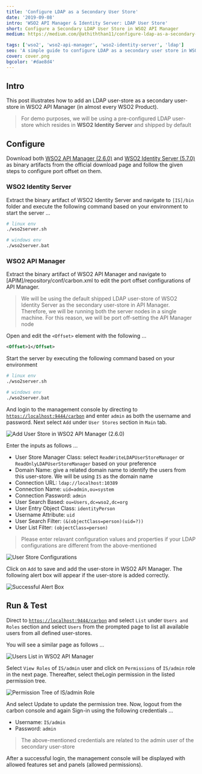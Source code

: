 ```yaml
---
title: 'Configure LDAP as a Secondary User Store'
date: '2019-09-08'
intro: 'WSO2 API Manager & Identity Server: LDAP User Store'
short: Configure a Secondary LDAP User Store in WSO2 API Manager
medium: https://medium.com/@athiththan11/configure-ldap-as-a-secondary-user-store-d0a88007257c

tags: ['wso2', 'wso2-api-manager', 'wso2-identity-server', 'ldap']
seo: 'A simple guide to configure LDAP as a secondary user store in WSO2 API Manager with WSO2 Identity Server'
cover: cover.png
bgcolor: '#dae8d4'
---
```


## Intro

This post illustrates how to add an LDAP user-store as a secondary user-store in WSO2 API Manager (in almost every WSO2 Product).

> For demo purposes, we will be using a pre-configured LDAP user-store which resides in **WSO2 Identity Server** and shipped by default

## Configure

Download both [WSO2 API Manager (2.6.0)](https://wso2.com/api-management/) and [WSO2 Identity Server (5.7.0)](https://wso2.com/identity-and-access-management/) as binary artifacts from the official download page and follow the given steps to configure port offset on them.

### WSO2 Identity Server

Extract the binary artifact of WSO2 Identity Server and navigate to `[IS]/bin` folder and execute the following command based on your environment to start the server …

```bash
# linux env
./wso2server.sh

# windows env
./wso2server.bat
```

### WSO2 API Manager

Extract the binary artifact of WSO2 API Manager and navigate to [APIM]/repository/conf/carbon.xml to edit the port offset configurations of API Manager.

> We will be using the default shipped LDAP user-store of WSO2 Identity Server as the secondary user-store in API Manager. Therefore, we will be running both the server nodes in a single machine. For this reason, we will be port off-setting the API Manager node

Open and edit the `<Offset>` element with the following …

```xml
<Offset>1</Offset>
```

Start the server by executing the following command based on your environment

```bash
# linux env
./wso2server.sh

# windows env
./wso2server.bat
```

And login to the management console by directing to [`https://localhost:9444/carbon`](https://localhost:9444/carbon) and enter `admin` as both the username and password. Next select `Add` under `User Stores` section in `Main` tab.

![Add User Store in WSO2 API Manager (2.6.0)](assets/add-user-store-api-manager.png)

Enter the inputs as follows …

* User Store Manager Class: select `ReadWriteLDAPUserStoreManager` or `ReadOnlyLDAPUserStoreManager` based on your preference
* Domain Name: give a related domain name to identify the users from this user-store. We will be using `IS` as the domain name
* Connection URL: `ldap://localhost:10389`
* Connection Name: `uid=admin,ou=system`
* Connection Password: `admin`
* User Search Based: `ou=Users,dc=wso2,dc=org`
* User Entry Object Class: `identityPerson`
* Username Attribute: `uid`
* User Search Filter: `(&(objectClass=person)(uid=?))`
* User List Filter: `(objectClass=person)`

> Please enter relavant configuration values and properties if your LDAP configurations are different from the above-mentioned

![User Store Configurations](assets/user-store-configurations.png)

Click on `Add` to save and add the user-store in WSO2 API Manager. The following alert box will appear if the user-store is added correctly.

![Successful Alert Box](assets/successful-alert-box.png)

## Run & Test

Direct to [`https://localhost:9444/carbon`](https://localhost:9444/carbon) and select `List` under `Users and Roles` section and select `Users` from the prompted page to list all available users from all defined user-stores.

You will see a similar page as follows …

![Users List in WSO2 API Manager](assets/user-list-in-api-manager.png)

Select `View Roles` of `IS/admin` user and click on `Permissions` of `IS/admin` role in the next page. Thereafter, select theLogin permission in the listed permission tree.

![Permission Tree of IS/admin Role](assets/permission-tree.png)

And select Update to update the permission tree. Now, logout from the carbon console and again Sign-in using the following credentials …

* Username: `IS/admin`
* Password: `admin`

> The above-mentioned credentials are related to the admin user of the secondary user-store

After a successful login, the management console will be displayed with allowed features set and panels (allowed permissions).
